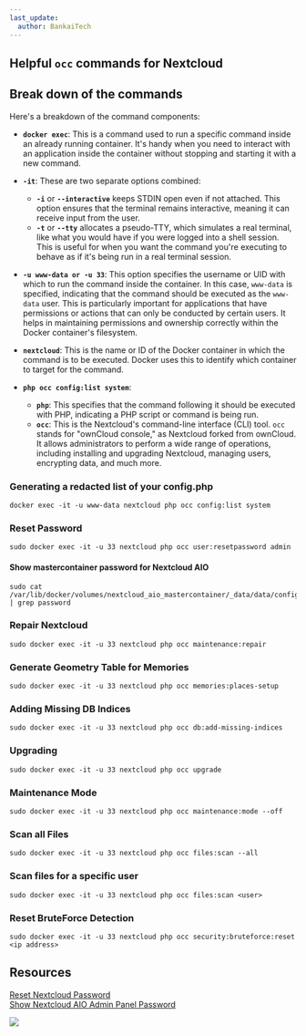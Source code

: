 ```yaml
---
last_update:
  author: BankaiTech
---
```

## Helpful `occ` commands for Nextcloud
## Break down of the commands
Here's a breakdown of the command components:

- **`docker exec`**: This is a command used to run a specific command inside an already running container. It's handy when you need to interact with an application inside the container without stopping and starting it with a new command.

- **`-it`**: These are two separate options combined:
  - **`-i`** or **`--interactive`** keeps STDIN open even if not attached. This option ensures that the terminal remains interactive, meaning it can receive input from the user.
  - **`-t`** or **`--tty`** allocates a pseudo-TTY, which simulates a real terminal, like what you would have if you were logged into a shell session. This is useful for when you want the command you're executing to behave as if it's being run in a real terminal session.

- **`-u www-data or -u 33`**: This option specifies the username or UID with which to run the command inside the container. In this case, `www-data` is specified, indicating that the command should be executed as the `www-data` user. This is particularly important for applications that have permissions or actions that can only be conducted by certain users. It helps in maintaining permissions and ownership correctly within the Docker container's filesystem.

- **`nextcloud`**: This is the name or ID of the Docker container in which the command is to be executed. Docker uses this to identify which container to target for the command.

- **`php occ config:list system`**:
  - **`php`**: This specifies that the command following it should be executed with PHP, indicating a PHP script or command is being run.
  - **`occ`**: This is the Nextcloud's command-line interface (CLI) tool. `occ` stands for "ownCloud console," as Nextcloud forked from ownCloud. It allows administrators to perform a wide range of operations, including installing and upgrading Nextcloud, managing users, encrypting data, and much more.

### Generating a redacted list of your config.php
```
docker exec -it -u www-data nextcloud php occ config:list system
```
### Reset Password
```
sudo docker exec -it -u 33 nextcloud php occ user:resetpassword admin
```
#### Show mastercontainer password for Nextcloud AIO
```
sudo cat /var/lib/docker/volumes/nextcloud_aio_mastercontainer/_data/data/configuration.json | grep password
```
### Repair Nextcloud
```
sudo docker exec -it -u 33 nextcloud php occ maintenance:repair
```
### Generate Geometry Table for Memories
```
sudo docker exec -it -u 33 nextcloud php occ memories:places-setup
```
### Adding Missing DB Indices
```
sudo docker exec -it -u 33 nextcloud php occ db:add-missing-indices
```

### Upgrading
```
sudo docker exec -it -u 33 nextcloud php occ upgrade
```

### Maintenance Mode
```
sudo docker exec -it -u 33 nextcloud php occ maintenance:mode --off
```

### Scan all Files
```
sudo docker exec -it -u 33 nextcloud php occ files:scan --all
```

### Scan files for a specific user
```
sudo docker exec -it -u 33 nextcloud php occ files:scan <user>
```

### Reset BruteForce Detection
```
sudo docker exec -it -u 33 nextcloud php occ security:bruteforce:reset <ip address>
```

## Resources
[Reset Nextcloud Password](https://docs.nextcloud.com/server/latest/admin_manual/configuration_user/reset_admin_password.html) \
[Show Nextcloud AIO Admin Panel Password](https://github.com/nextcloud/all-in-one/discussions/803#discussioncomment-2905075)


<a href="https://www.buymeacoffee.com/BankaiTech"><img src="https://img.buymeacoffee.com/button-api/?text=Buy me a beer&emoji=🍺&slug=BankaiTech&button_colour=FFDD00&font_colour=000000&font_family=Cookie&outline_colour=000000&coffee_colour=ffffff" /></a>
